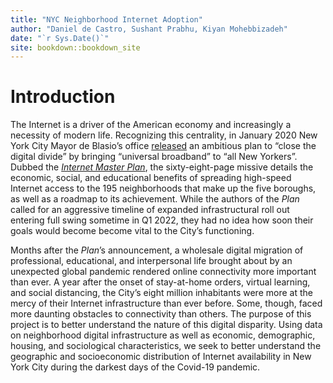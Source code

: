 ```yaml
---
title: "NYC Neighborhood Internet Adoption"
author: "Daniel de Castro, Sushant Prabhu, Kiyan Mohebbizadeh"
date: "`r Sys.Date()`"
site: bookdown::bookdown_site
---
```


# Introduction

The Internet is a driver of the American economy and increasingly a necessity of modern life. Recognizing this centrality, in January 2020 New York City Mayor de Blasio's office [released](https://www.nyc.gov/office-of-the-mayor/news/010-20/de-blasio-administration-releases-internet-master-plan-city-s-broadband-future) an ambitious plan to "close the digital divide" by bringing "universal broadband" to "all New Yorkers". Dubbed the [*Internet Master Plan*](https://www1.nyc.gov/assets/cto/downloads/internet-master-plan/NYC_IMP_1.7.20_FINAL-2.pdf), the sixty-eight-page missive details the economic, social, and educational benefits of spreading high-speed Internet access to the 195 neighborhoods that make up the five boroughs, as well as a roadmap to its achievement. While the authors of the *Plan* called for an aggressive timeline of expanded infrastructural roll out entering full swing sometime in Q1 2022, they had no idea how soon their goals would become become vital to the City's functioning.

Months after the *Plan*'s announcement, a wholesale digital migration of professional, educational, and interpersonal life brought about by an unexpected global pandemic rendered online connectivity more important than ever. A year after the onset of stay-at-home orders, virtual learning, and social distancing, the City's eight million inhabitants were more at the mercy of their Internet infrastructure than ever before. Some, though, faced more daunting obstacles to connectivity than others. The purpose of this project is to better understand the nature of this digital disparity. Using data on neighborhood digital infrastructure as well as economic, demographic, housing, and sociological characteristics, we seek to better understand the geographic and socioeconomic distribution of Internet availability in New York City during the darkest days of the Covid-19 pandemic.

